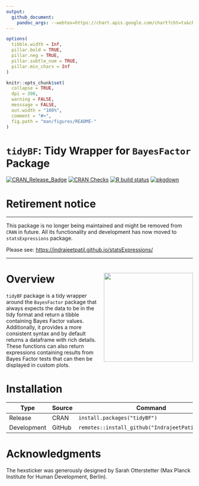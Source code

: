 ```yaml
---
output: 
  github_document:
    pandoc_args: --webtex=https://chart.apis.google.com/chart?cht=tx&chl=
---
```


  <!-- README.md is generated from README.Rmd. Please edit that file -->

```r
options(
  tibble.width = Inf,
  pillar.bold = TRUE,
  pillar.neg = TRUE,
  pillar.subtle_num = TRUE,
  pillar.min_chars = Inf
)

knitr::opts_chunk$set(
  collapse = TRUE,
  dpi = 300,
  warning = FALSE,
  messsage = FALSE,
  out.width = "100%",
  comment = "#>",
  fig.path = "man/figures/README-"
)
```

# `tidyBF`: Tidy Wrapper for `BayesFactor` Package

[![CRAN_Release_Badge](https://www.r-pkg.org/badges/version-ago/tidyBF)](https://CRAN.R-project.org/package=tidyBF)
[![CRAN Checks](https://cranchecks.info/badges/summary/tidyBF)](https://cran.r-project.org/web/checks/check_results_tidyBF.html)
[![R build status](https://github.com/IndrajeetPatil/tidyBF/workflows/R-CMD-check/badge.svg)](https://github.com/IndrajeetPatil/tidyBF)
[![pkgdown](https://github.com/IndrajeetPatil/tidyBF/workflows/pkgdown/badge.svg)](https://github.com/IndrajeetPatil/tidyBF/actions)

# Retirement notice

---

This package is no longer being maintained and might be removed from `CRAN` in
future. All its functionality and development has now moved to `statsExpressions` package.

Please see: <https://indrajeetpatil.github.io/statsExpressions/>

---

# Overview <img src="man/figures/logo.png" align="right" width="240" />

`tidyBF` package is a tidy wrapper around the `BayesFactor` package that always
expects the data to be in the tidy format and return a tibble containing Bayes
Factor values. Additionally, it provides a more consistent syntax and by
default returns a dataframe with rich details. These functions can also return
expressions containing results from Bayes Factor tests that can then be
displayed in custom plots.

# Installation

Type | Source | Command
---|---|---
Release | CRAN | `install.packages("tidyBF")`
Development | GitHub | `remotes::install_github("IndrajeetPatil/tidyBF")`

# Acknowledgments

The hexsticker was generously designed by Sarah Otterstetter (Max Planck
Institute for Human Development, Berlin). 
